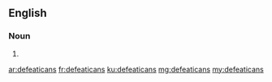 ==English==

===Noun===
{{head|en|noun plural form}}

# {{plural of|defeatican|lang=en}}

[[ar:defeaticans]]
[[fr:defeaticans]]
[[ku:defeaticans]]
[[mg:defeaticans]]
[[my:defeaticans]]